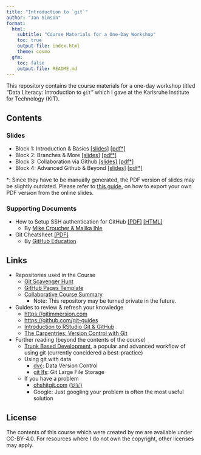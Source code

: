 ```yaml
---
title: "Introduction to `git`"
author: "Jan Simson"
format:
  html:
    subtitle: "Course Materials for a One-Day Workshop"
    toc: true
    output-file: index.html
    theme: cosmo
  gfm:
    toc: false
    output-file: README.md
---
```


This repository contains the course materials for a one-day workshop titled "Data Literacy: Introduction to `git`" which I gave at the Karlsruhe Institute for Technology (KIT).

## Contents

### Slides

- Block 1: Introduction & Basics [[slides]](output/block-1.html) [[pdf*]](https://github.com/jansim/intro-to-git/releases/download/winter2022/intro-to-git_block-1.pdf)
- Block 2: Branches & More [[slides]](output/block-2.html) [[pdf*]](https://github.com/jansim/intro-to-git/releases/download/winter2022/intro-to-git_block-2.pdf)
- Block 3: Collaboration via Github [[slides]](output/block-3.html) [[pdf*]](https://github.com/jansim/intro-to-git/releases/download/winter2022/intro-to-git_block-3.pdf)
- Block 4: Advanced Github & Beyond [[slides]](output/block-4.html) [[pdf*]](https://github.com/jansim/intro-to-git/releases/download/winter2022/intro-to-git_block-4.pdf)

*: Since they have to be manually generated, the PDF version of slides may be slightly outdated. Please refer to [this guide](https://revealjs.com/pdf-export/), on how to export your own PDF version from the online slides.

### Supporting Documents

- How to Setup SSH authentication for GitHub [[PDF]](output/resources/ssh/how-to-setup-github-ssh.pdf) [[HTML]](https://malikaihle.github.io/Introduction-RStudio-Git-GitHub/SSH.html)
  - By [Mike Croucher & Malika Ihle](https://github.com/MalikaIhle/Introduction-RStudio-Git-GitHub)
- Git Cheatsheet [[PDF]](resources/git-cheat-sheet-education.pdf)
  - By [GitHub Education](https://education.github.com/)

## Links

- Repositories used in the Course
  - [Git Scavenger Hunt](https://github.com/open-teaching/git-scavenger-hunt)
  - [GitHub Pages Template](https://github.com/open-teaching/gh-pages-template)
  - [Collaborative Course Summary](https://github.com/open-teaching/git-course-summary-ws22)
    - Note: This repository may be turned private in the future.
- Guides to review & refresh your knowledge
  - <https://gitimmersion.com>
  - <https://github.com/git-guides>
  - [Introduction to RStudio Git & GitHub](https://malikaihle.github.io/Introduction-RStudio-Git-GitHub/)
  - [The Carpentries: Version Control with Git](https://swcarpentry.github.io/git-novice/)
- Further reading (beyond the contents of the course)
  - [Trunk Based Development](https://www.atlassian.com/continuous-delivery/continuous-integration/trunk-based-development), a popular and advanced workflow of using git (currently concidered a best-practice)
  - Using git with data
    - [dvc](https://dvc.org/): Data Version Control
    - [git lfs](https://git-lfs.github.com/): Git Large File Storage
  - If you have a problem
    - [ohshitgit.com](https://ohshitgit.com/) [(🇩🇪)](https://ohshitgit.com/de)
    - Google: Just googling your problem is often the most useful solution

## License

The contents of this course which were created by me are available under CC-BY-4.0. For resources where I do not own the copyright, other licenses may apply.
